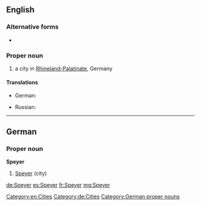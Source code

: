 ==English==
{{wikipedia}}

===Alternative forms===
* {{l|en|Spires}}

===Proper noun===
{{en-proper noun}}

# a city in [[Rhineland-Palatinate]], Germany

====Translations====
{{trans-top|a city in Germany}}
* German: {{t+|de|Speyer}}
{{trans-mid}}
* Russian: {{t|ru|Шпайер|sc=Armn}}
{{trans-bottom}}

[[Category:en:Cities]]

----

==German==
{{wikipedia|lang=de}}
===Proper noun===
'''Speyer'''
# [[Speyer#English|Speyer]] (city)
[[Category:de:Cities]]
[[Category:German proper nouns]]

[[de:Speyer]]
[[es:Speyer]]
[[fr:Speyer]]
[[mg:Speyer]]
